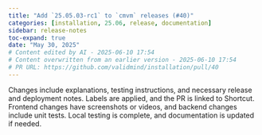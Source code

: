 ```yaml
---
title: "Add `25.05.03-rc1` to `cmvm` releases (#40)"
categories: [installation, 25.06, release, documentation]
sidebar: release-notes
toc-expand: true
date: "May 30, 2025"
# Content edited by AI - 2025-06-10 17:54
# Content overwritten from an earlier version - 2025-06-10 17:54
# PR URL: https://github.com/validmind/installation/pull/40
---
```


Changes include explanations, testing instructions, and necessary release and deployment notes. Labels are applied, and the PR is linked to Shortcut. Frontend changes have screenshots or videos, and backend changes include unit tests. Local testing is complete, and documentation is updated if needed.

<!--- VALIDATION SUMMARY
Content Type: title
Validation Status: CHECK
Attempts: 7
Last Validation: 2025-06-10 17:48:20
Result: The edited content improves the original by making it more readable and professional. It capitalizes the first word, uses backticks to highlight specific terms, and removes the informal "chore" label, which is more suitable for internal notes or commit messages. Overall, the edit enhances clarity an...
Reedit Available: Yes
Reedit Message: The edited content improves the original by making it more readable and professional. It capitalizes the first word, uses backticks to highlight specific terms, and removes the informal "chore" label,...
--->
